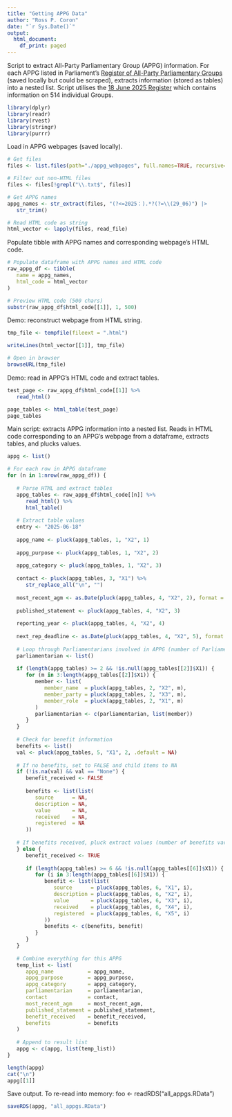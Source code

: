 ```yaml
---
title: "Getting APPG Data"
author: "Ross P. Coron"
date: "`r Sys.Date()`"
output: 
  html_document:
    df_print: paged
---
```


Script to extract All-Party Parliamentary Group (APPG) information. For each APPG listed in Parliament's [Register of All-Party Parliamentary Groups](https://www.parliament.uk/mps-lords-and-offices/standards-and-financial-interests/parliamentary-commissioner-for-standards/registers-of-interests/register-of-all-party-party-parliamentary-groups/) (saved locally but could be scraped), extracts information (stored as tables) into a nested list. Script utilises the [18 June 2025 Register](https://publications.parliament.uk/pa/cm/cmallparty/250618/contents.htm) which contains information on 514 individual Groups. 

```r

library(dplyr)
library(readr)
library(rvest)
library(stringr)
library(purrr)

```


Load in APPG webpages (saved locally).

```r

# Get files
files <- list.files(path="./appg_webpages", full.names=TRUE, recursive=FALSE)

# Filter out non-HTML files
files <- files[!grepl("\\.txt$", files)]

# Get APPG names
appg_names <- str_extract(files, "(?<=2025：).*?(?=\\(29_06)") |>
   str_trim()

# Read HTML code as string
html_vector <- lapply(files, read_file)

```


Populate tibble with APPG names and corresponding webpage's HTML code.

```r

# Populate dataframe with APPG names and HTML code
raw_appg_df <- tibble(
   name = appg_names,
   html_code = html_vector
)

# Preview HTML code (500 chars)
substr(raw_appg_df$html_code[[1]], 1, 500)

```


Demo: reconstruct webpage from HTML string.

```r

tmp_file <- tempfile(fileext = ".html")

writeLines(html_vector[[1]], tmp_file)

# Open in browser
browseURL(tmp_file)

```


Demo: read in APPG's HTML code and extract tables.

```r

test_page <- raw_appg_df$html_code[[1]] %>% 
   read_html()

page_tables <- html_table(test_page)
page_tables

```


Main script: extracts APPG information into a nested list. Reads in HTML code corresponding to an APPG's webpage from a dataframe, extracts tables, and plucks values.

```r

appg <- list()

# For each row in APPG dataframe
for (n in 1:nrow(raw_appg_df)) {
   
   # Parse HTML and extract tables
   appg_tables <- raw_appg_df$html_code[[n]] %>% 
      read_html() %>% 
      html_table()
   
   # Extract table values
   entry <- "2025-06-18"
   
   appg_name <- pluck(appg_tables, 1, "X2", 1)
   
   appg_purpose <- pluck(appg_tables, 1, "X2", 2)
   
   appg_category <- pluck(appg_tables, 1, "X2", 3)
   
   contact <- pluck(appg_tables, 3, "X1") %>% 
      str_replace_all("\n", "")
   
   most_recent_agm <- as.Date(pluck(appg_tables, 4, "X2", 2), format = "%d/%m/%Y")
   
   published_statement <- pluck(appg_tables, 4, "X2", 3)
   
   reporting_year <- pluck(appg_tables, 4, "X2", 4)
   
   next_rep_deadline <- as.Date(pluck(appg_tables, 4, "X2", 5), format = "%d/%m/%Y")
   
   # Loop through Parliamentarians involved in APPG (number of Parliamentarians varies)
   parliamentarian <- list()
   
   if (length(appg_tables) >= 2 && !is.null(appg_tables[[2]]$X1)) {
      for (m in 3:length(appg_tables[[2]]$X1)) {
         member <- list(
            member_name  = pluck(appg_tables, 2, "X2", m),
            member_party = pluck(appg_tables, 2, "X3", m),
            member_role  = pluck(appg_tables, 2, "X1", m)
         )
         parliamentarian <- c(parliamentarian, list(member))
      }
   }
   
   # Check for benefit information
   benefits <- list()
   val <- pluck(appg_tables, 5, "X1", 2, .default = NA)
   
   # If no benefits, set to FALSE and child items to NA
   if (!is.na(val) && val == "None") {
      benefit_received <- FALSE
      
      benefits <- list(list(
         source      = NA,
         description = NA,
         value       = NA, 
         received    = NA, 
         registered  = NA
      ))
      
   # If benefits received, pluck extract values (number of benefits varies)
   } else {
      benefit_received <- TRUE
      
      if (length(appg_tables) >= 6 && !is.null(appg_tables[[6]]$X1)) {
         for (i in 3:length(appg_tables[[6]]$X1)) {
            benefit <- list(list(
               source      = pluck(appg_tables, 6, "X1", i),
               description = pluck(appg_tables, 6, "X2", i),
               value       = pluck(appg_tables, 6, "X3", i),
               received    = pluck(appg_tables, 6, "X4", i),
               registered  = pluck(appg_tables, 6, "X5", i)
            ))
            benefits <- c(benefits, benefit)
         }
      }
   }
   
   # Combine everything for this APPG
   temp_list <- list(
      appg_name           = appg_name, 
      appg_purpose        = appg_purpose, 
      appg_category       = appg_category,
      parliamentarian     = parliamentarian,
      contact             = contact, 
      most_recent_agm     = most_recent_agm,
      published_statement = published_statement, 
      benefit_received    = benefit_received, 
      benefits            = benefits
   )
   
   # Append to result list
   appg <- c(appg, list(temp_list))
}

length(appg)
cat("\n")
appg[[1]]

```   
Save output. To re-read into memory: foo <- readRDS("all_appgs.RData")
```r
saveRDS(appg, "all_appgs.RData")
```

